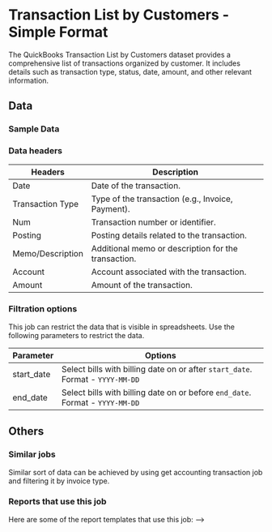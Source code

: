 #  Transaction List by Customers - Simple Format


The QuickBooks Transaction List by Customers dataset provides a comprehensive list of transactions organized by customer. It includes details such as transaction type, status, date, amount, and other relevant information. 

<AddJob
  template="gsheet_quickbooks_transaction_list_by_customers"
/>


## Data

### Sample Data

<Gsheet
  src="https://docs.google.com/spreadsheets/d/1KWa16ZCTRUdIF7LXFQzgCaBXEze4fpGWaV77tc8Q_Y8/edit#gid=530639788"
/>



### Data headers

| Headers                      | Description                                                        |
|------------------------------|--------------------------------------------------------------------|
| Date                         | Date of the transaction.                                           |
| Transaction Type             | Type of the transaction (e.g., Invoice, Payment).                  |
| Num                          | Transaction number or identifier.                                  |
| Posting                      | Posting details related to the transaction.                        |
| Memo/Description             | Additional memo or description for the transaction.                |
| Account                      | Account associated with the transaction.                           |
| Amount                       | Amount of the transaction.                                         |

###  Filtration options

This job can restrict the data that is visible in spreadsheets. Use the following parameters to restrict the data.

| Parameter     | Options                                                                           |
|---------------|-----------------------------------------------------------------------------------|
| start_date    | Select bills with billing date on or after `start_date`. Format - `YYYY-MM-DD`    |
| end_date      | Select bills with billing date on or before `end_date`. Format - `YYYY-MM-DD`     |



## Others

### Similar jobs

Similar sort of data can be achieved by using get accounting transaction job and filtering it by invoice type. 

### Reports that use this job

Here are some of the report templates that use this job: 
-->